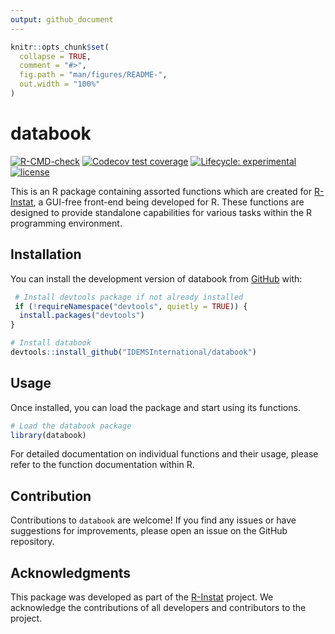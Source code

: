 ```yaml
---
output: github_document
---
```


<!-- README.md is generated from README.Rmd. Please edit that file -->

```r
knitr::opts_chunk$set(
  collapse = TRUE,
  comment = "#>",
  fig.path = "man/figures/README-",
  out.width = "100%"
)
```

# databook

<!-- badges: start -->
[![R-CMD-check](https://github.com/IDEMSInternational/databook/workflows/R-CMD-check/badge.svg)](https://github.com/IDEMSInternational/databook/actions)
[![Codecov test coverage](https://codecov.io/gh/IDEMSInternational/databook/branch/main/graph/badge.svg)](https://app.codecov.io/gh/IDEMSInternational/databook?branch=main)
[![Lifecycle: experimental](https://img.shields.io/badge/lifecycle-stable-green.svg)](https://lifecycle.r-lib.org/articles/stages.html#stable)
[![license](https://img.shields.io/badge/license-LGPL%20(%3E=%203)-lightgrey.svg)](https://www.gnu.org/licenses/lgpl-3.0.en.html)
<!-- badges: end -->

This is an R package containing assorted functions which are created for [R-Instat](https://r-instat.org/), a GUI-free front-end being developed for R. These functions are designed to provide standalone capabilities for various tasks within the R programming environment.

## Installation

You can install the development version of databook from [GitHub](https://github.com/) with:

```r
 # Install devtools package if not already installed
 if (!requireNamespace("devtools", quietly = TRUE)) {
  install.packages("devtools")
}

# Install databook
devtools::install_github("IDEMSInternational/databook")
```

## Usage
Once installed, you can load the package and start using its functions.

``` r
# Load the databook package
library(databook)
```

For detailed documentation on individual functions and their usage, please refer to the function documentation within R.

## Contribution
Contributions to `databook` are welcome! If you find any issues or have suggestions for improvements, please open an issue on the GitHub repository.

## Acknowledgments
This package was developed as part of the [R-Instat](https://r-instat.org/) project. We acknowledge the contributions of all developers and contributors to the project.
